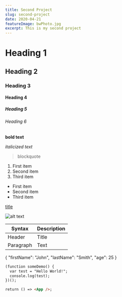```yaml
---
title: Second Project
slug: second-project
date: 2020-04-21
featureImage: bwPhoto.jpg
excerpt: This is my second project
---
```


# Heading 1

## Heading 2

### Heading 3

#### Heading 4

##### Heading 5

###### Heading 6

 **bold text**

*italicized text*

> blockquote

1. First item
2. Second item
3. Third item

- First item
- Second item
- Third item

[title](https://www.example.com)

![alt text](image.jpg)

| Syntax | Description |
| ----------- | ----------- |
| Header | Title |
| Paragraph | Text |

{
  "firstName": "John",
  "lastName": "Smith",
  "age": 25
}

```html
(function someDemo() {
  var test = "Hello World!";
  console.log(test);
})();

return () => <App />;

```